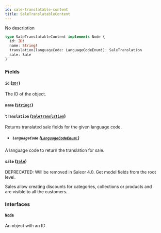 ```yaml
---
id: sale-translatable-content
title: SaleTranslatableContent
---
```


No description

```graphql
type SaleTranslatableContent implements Node {
  id: ID!
  name: String!
  translation(languageCode: LanguageCodeEnum!): SaleTranslation
  sale: Sale
}
```

### Fields

#### `id` ([`ID!`](../../../developer/api-reference/scalars/id))

The ID of the object.

#### `name` ([`String!`](../../../developer/api-reference/scalars/string))

#### `translation` ([`SaleTranslation`](../../../developer/api-reference/objects/sale-translation))

Returns translated sale fields for the given language code.

- ##### `languageCode` ([`LanguageCodeEnum!`](../../../developer/api-reference/enums/language-code-enum))

A language code to return the translation for sale.

#### `sale` ([`Sale`](../../../developer/api-reference/objects/sale))

<span class="badge badge--warning">DEPRECATED: Will be removed in Saleor 4.0. Get model fields from the root level.</span>

Sales allow creating discounts for categories, collections or products and are visible to all the customers.

### Interfaces

#### [`Node`](../../../developer/api-reference/interfaces/node)

An object with an ID

